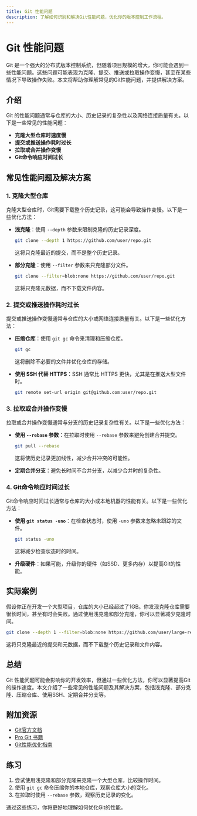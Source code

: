 ```yaml
---
title: Git 性能问题
description: 了解如何识别和解决Git性能问题，优化你的版本控制工作流程。
---
```


# Git 性能问题

Git 是一个强大的分布式版本控制系统，但随着项目规模的增大，你可能会遇到一些性能问题。这些问题可能表现为克隆、提交、推送或拉取操作变慢，甚至在某些情况下导致操作失败。本文将帮助你理解常见的Git性能问题，并提供解决方案。

## 介绍

Git 的性能问题通常与仓库的大小、历史记录的复杂性以及网络连接质量有关。以下是一些常见的性能问题：

- **克隆大型仓库时速度慢**
- **提交或推送操作耗时过长**
- **拉取或合并操作变慢**
- **Git命令响应时间过长**

## 常见性能问题及解决方案

### 1. 克隆大型仓库

克隆大型仓库时，Git需要下载整个历史记录，这可能会导致操作变慢。以下是一些优化方法：

- **浅克隆**：使用 `--depth` 参数来限制克隆的历史记录深度。

  ```bash
  git clone --depth 1 https://github.com/user/repo.git
  ```

  这将只克隆最近的提交，而不是整个历史记录。

- **部分克隆**：使用 `--filter` 参数来只克隆部分文件。

  ```bash
  git clone --filter=blob:none https://github.com/user/repo.git
  ```

  这将只克隆元数据，而不下载文件内容。

### 2. 提交或推送操作耗时过长

提交或推送操作变慢通常与仓库的大小或网络连接质量有关。以下是一些优化方法：

- **压缩仓库**：使用 `git gc` 命令来清理和压缩仓库。

  ```bash
  git gc
  ```

  这将删除不必要的文件并优化仓库的存储。

- **使用 SSH 代替 HTTPS**：SSH 通常比 HTTPS 更快，尤其是在推送大型文件时。

  ```bash
  git remote set-url origin git@github.com:user/repo.git
  ```

### 3. 拉取或合并操作变慢

拉取或合并操作变慢通常与分支的历史记录复杂性有关。以下是一些优化方法：

- **使用 `--rebase` 参数**：在拉取时使用 `--rebase` 参数来避免创建合并提交。

  ```bash
  git pull --rebase
  ```

  这将使历史记录更加线性，减少合并冲突的可能性。

- **定期合并分支**：避免长时间不合并分支，以减少合并时的复杂性。

### 4. Git命令响应时间过长

Git命令响应时间过长通常与仓库的大小或本地机器的性能有关。以下是一些优化方法：

- **使用 `git status -uno`**：在检查状态时，使用 `-uno` 参数来忽略未跟踪的文件。

  ```bash
  git status -uno
  ```

  这将减少检查状态时的时间。

- **升级硬件**：如果可能，升级你的硬件（如SSD、更多内存）以提高Git的性能。

## 实际案例

假设你正在开发一个大型项目，仓库的大小已经超过了1GB。你发现克隆仓库需要很长时间，甚至有时会失败。通过使用浅克隆和部分克隆，你可以显著减少克隆时间。

```bash
git clone --depth 1 --filter=blob:none https://github.com/user/large-repo.git
```

这将只克隆最近的提交和元数据，而不下载整个历史记录和文件内容。

## 总结

Git 性能问题可能会影响你的开发效率，但通过一些优化方法，你可以显著提高Git的操作速度。本文介绍了一些常见的性能问题及其解决方案，包括浅克隆、部分克隆、压缩仓库、使用SSH、定期合并分支等。

## 附加资源

- [Git官方文档](https://git-scm.com/doc)
- [Pro Git 书籍](https://git-scm.com/book/en/v2)
- [Git性能优化指南](https://github.com/git/git/blob/master/Documentation/technical/performance.txt)

## 练习

1. 尝试使用浅克隆和部分克隆来克隆一个大型仓库，比较操作时间。
2. 使用 `git gc` 命令压缩你的本地仓库，观察仓库大小的变化。
3. 在拉取时使用 `--rebase` 参数，观察历史记录的变化。

通过这些练习，你将更好地理解如何优化Git的性能。